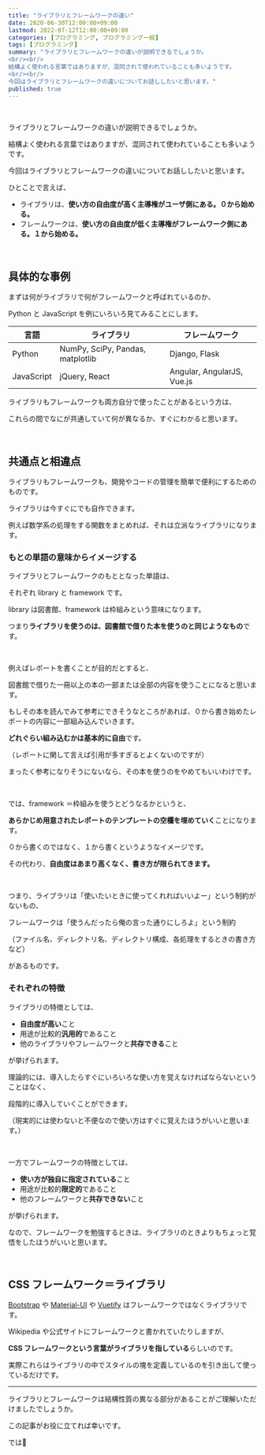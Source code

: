 ```yaml
---
title: "ライブラリとフレームワークの違い"
date: 2020-06-30T12:00:00+09:00
lastmod: 2022-07-12T12:00:00+09:00
categories: [プログラミング, プログラミング一般]
tags: [プログラミング]
summary: "ライブラリとフレームワークの違いが説明できるでしょうか。
<br/><br/>
結構よく使われる言葉ではありますが、混同されて使われていることも多いようです。
<br/><br/>
今回はライブラリとフレームワークの違いについてお話ししたいと思います。"
published: true
---
```


<br/>

ライブラリとフレームワークの違いが説明できるでしょうか。

結構よく使われる言葉ではありますが、混同されて使われていることも多いようです。

今回はライブラリとフレームワークの違いについてお話ししたいと思います。

ひとことで言えば、

- ライブラリは、**使い方の自由度が高く主導権がユーザ側にある。０から始める。**
- フレームワークは、**使い方の自由度が低く主導権がフレームワーク側にある。１から始める。**

<br/>

## 具体的な事例

まずは何がライブラリで何がフレームワークと呼ばれているのか、

Python と JavaScript を例にいろいろ見てみることにします。

| 言語       | ライブラリ                       | フレームワーク             |
| ---------- | -------------------------------- | -------------------------- |
| Python     | NumPy, SciPy, Pandas, matplotlib | Django, Flask              |
| JavaScript | jQuery, React                    | Angular, AngularJS, Vue.js |

ライブラリもフレームワークも両方自分で使ったことがあるという方は、

これらの間でなにが共通していて何が異なるか、すぐにわかると思います。

<br/>

## 共通点と相違点

ライブラリもフレームワークも、開発やコードの管理を簡単で便利にするためのものです。

ライブラリは今すぐにでも自作できます。

例えば数学系の処理をする関数をまとめれば、それは立派なライブラリになります。

### もとの単語の意味からイメージする

ライブラリとフレームワークのもととなった単語は、

それぞれ library と framework です。

library は図書館、framework は枠組みという意味になります。

つまり**ライブラリを使うのは、図書館で借りた本を使うのと同じようなもの**です。

<br/>

例えばレポートを書くことが目的だとすると、

図書館で借りた一冊以上の本の一部または全部の内容を使うことになると思います。

もしその本を読んでみて参考にできそうなところがあれば、０から書き始めたレポートの内容に一部組み込んでいきます。

**どれぐらい組み込むかは基本的に自由**です。

（レポートに関して言えば引用が多すぎるとよくないのですが）

まったく参考になりそうにないなら、その本を使うのをやめてもいいわけです。

<br/>

では、framework ＝枠組みを使うとどうなるかというと、

**あらかじめ用意されたレポートのテンプレートの空欄を埋めていく**ことになります。

０から書くのではなく、１から書くというようなイメージです。

その代わり、**自由度はあまり高くなく、書き方が限られてきます。**

<br/>

つまり、ライブラリは「使いたいときに使ってくれればいいよー」という制約がないもの、

フレームワークは「使うんだったら俺の言った通りにしろよ」という制約

（ファイル名、ディレクトリ名、ディレクトリ構成、各処理をするときの書き方など）

があるものです。

### それぞれの特徴

ライブラリの特徴としては、

- **自由度が高い**こと
- 用途が比較的**汎用的**であること
- 他のライブラリやフレームワークと**共存できる**こと

が挙げられます。

理論的には、導入したらすぐにいろいろな使い方を覚えなければならないということはなく、

段階的に導入していくことができます。

（現実的には使わないと不便なので使い方はすぐに覚えたほうがいいと思います。）

<br/>

一方でフレームワークの特徴としては、

- **使い方が独自に指定されている**こと
- 用途が比較的**限定的**であること
- 他のフレームワークと**共存できない**こと

が挙げられます。

なので、フレームワークを勉強するときは、ライブラリのときよりもちょっと覚悟をしたほうがいいと思います。

<br/>

## CSS フレームワーク＝ライブラリ

[Bootstrap](https://getbootstrap.jp/) や [Material-UI](https://material-ui.com/ja/) や [Vuetify](https://vuetifyjs.com/ja/) はフレームワークではなくライブラリです。

Wikipedia や公式サイトにフレームワークと書かれていたりしますが、

**CSS フレームワークという言葉がライブラリを指している**らしいのです。

実際これらはライブラリの中でスタイルの塊を定義しているのを引き出して使っているだけです。

---

ライブラリとフレームワークは結構性質の異なる部分があることがご理解いただけましたでしょうか。

この記事がお役に立てれば幸いです。

では👋
